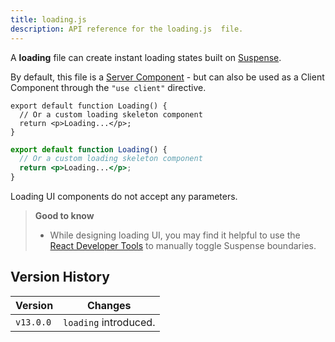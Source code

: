 ```yaml
---
title: loading.js
description: API reference for the loading.js  file.
---
```


A **loading** file can create instant loading states built on [Suspense](/docs/content/app/building-your-application/routing/loading-ui-and-streaming).

By default, this file is a [Server Component](/docs/content/app/building-your-application/rendering/server-components) - but can also be used as a Client Component through the `"use client"` directive.

```tsx filename="app/feed/loading.tsx" switcher
export default function Loading() {
  // Or a custom loading skeleton component
  return <p>Loading...</p>;
}
```

```jsx filename="app/feed/loading.js" switcher
export default function Loading() {
  // Or a custom loading skeleton component
  return <p>Loading...</p>;
}
```

Loading UI components do not accept any parameters.

> **Good to know**
>
> - While designing loading UI, you may find it helpful to use the [React Developer Tools](https://react.dev/learn/react-developer-tools) to manually toggle Suspense boundaries.

## Version History

| Version   | Changes               |
| --------- | --------------------- |
| `v13.0.0` | `loading` introduced. |
